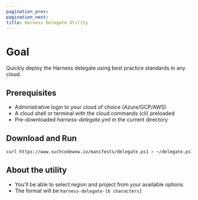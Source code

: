 ```yaml
---
pagination_prev:
pagination_next:
title: Harness Delegate Utility
---
```


# Goal

Quickly deploy the Harness delegate using best practice standards in any cloud.

## Prerequisites

- Administrative login to your cloud of choice (Azure/GCP/AWS)
- A cloud shell or terminal with the cloud commands (cli) preloaded
- Pre-downloaded _harness-delegate.yml_ in the current directory

## Download and Run

```bash
curl https://www.suchcodewow.io/manifests/delegate.ps1 > ~/delegate.ps1
```

## About the utility

- You'll be able to select region and project from your available options
- The format will be `harness-delegate-[6 characters]`
